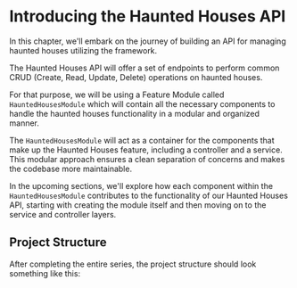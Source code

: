 

# Introducing the Haunted Houses API

In this chapter, we'll embark on the journey of building an API for managing haunted houses 
utilizing the <PestTag/> framework.

The Haunted Houses API will offer a set of endpoints to perform common CRUD (Create, Read, Update,
Delete) operations on haunted houses.

For that purpose, we will be using a Feature Module called `HauntedHousesModule` which will contain
all the necessary components to handle the haunted houses functionality in a modular and organized 
manner.

The `HauntedHousesModule` will act as a container for the components that make up the Haunted Houses 
feature, including a controller and a service. This modular approach ensures a clean separation of
concerns and makes the codebase more maintainable.

In the upcoming sections, we'll explore how each component within the `HauntedHousesModule` 
contributes to the functionality of our Haunted Houses API, starting with creating the module itself
and then moving on to the service and controller layers.


## Project Structure

After completing the entire series, the project structure should look something like this:

<FileTree>
    <FileTree.Folder name="app" defaultOpen>
        <FileTree.Folder name="hello" defaultOpen>
            <FileTree.File name="greeter_service.py" />
            <FileTree.File name="hello_controller.py" />
            <FileTree.File name="module.py" />
        </FileTree.Folder>
        <FileTree.Folder name="haunted_houses" defaultOpen>
            <FileTree.File name="haunted_houses_repository.py" />
            <FileTree.File name="haunted_houses_controller.py" />
            <FileTree.File name="haunted_houses_service.py" />
            <FileTree.File name="haunted_houses_module.py" />
        </FileTree.Folder>
    </FileTree.Folder>
    <FileTree.File name="app_module.py" />
    <FileTree.File name="main.py" />
</FileTree>
